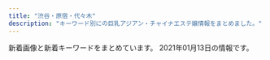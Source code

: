 ```yaml
---
title: "渋谷・原宿・代々木"
description: "キーワード別にの巨乳アジアン・チャイナエステ嬢情報をまとめました。"
---
```


新着画像と新着キーワードをまとめています。
2021年01月13日の情報です。

<DmmAffiliateIns />
<KeywordTable
  shops={
    [
    {
        "keywords": {},
        "name": "\u30b9\u30ef\u30f3",
        "station": "JR\u6e0b\u8c37\u99c5\u30cf\u30c1\u516c\u53e3",
        "img_links": [
            "http://www.e-god.work/images/int1.jpg",
            "http://www.e-god.work/images/info.jpg",
            "http://www.e-god.work/img/eri1.jpg",
            "http://www.e-god.work/images/4.jpg",
            "http://www.e-god.work/img/zb.jpg",
            "http://www.e-god.work/images/2.jpg",
            "http://www.e-god.work/images/line.png",
            "http://www.e-god.work/img/koko2.jpg",
            "http://www.e-god.work/images/mobile.jpg",
            "http://www.e-god.work/img/yuki1.jpg",
            "http://www.e-god.work/images/head.jpg",
            "http://www.e-god.work/images/tel.jpg",
            "http://www.e-god.work/images/int2.jpg",
            "http://www.e-god.work/images/news.jpg",
            "http://www.e-god.work/images/interior_t.jpg",
            "http://www.e-god.work/img/koko1.jpg",
            "http://www.e-god.work/images/sys2.jpg",
            "http://www.e-god.work/images/staff_t.jpg",
            "http://www.e-god.work/images/1.jpg",
            "http://www.e-god.work/images/sys1.jpg",
            "http://www.e-god.work/images/ais.jpg"
        ],
        "url": "http://www.e-god.work/"
    },
    {
        "url": "http://awaawa-fairy.work/",
        "img_links": [
            "http://awaawa-fairy.work/img/st018.png",
            "http://awaawa-fairy.work/sp/img/t-o.jpg",
            "http://awaawa-fairy.work/img/st26.png",
            "http://awaawa-fairy.work/sp/img/sys.jpg",
            "http://awaawa-fairy.work/sp/img/p-29.png",
            "http://awaawa-fairy.work/sp/img/line.jpg",
            "http://awaawa-fairy.work/img/sta26.png",
            "http://awaawa-fairy.work/sp/img/tel.jpg",
            "http://awaawa-fairy.work/sp/img/t-a.jpg",
            "http://awaawa-fairy.work/sp/img/mv.jpg",
            "http://awaawa-fairy.work/sp/img/tit.jpg",
            "http://awaawa-fairy.work/sp/img/p-15.png",
            "http://awaawa-fairy.work/img/nos.png",
            "http://awaawa-fairy.work/sp/img/info.jpg",
            "http://awaawa-fairy.work/sp/img/add.jpg",
            "http://awaawa-fairy.work/img/sta17.png",
            "http://awaawa-fairy.work/sp/img/t-s.jpg",
            "http://awaawa-fairy.work/img/st18.png",
            "http://awaawa-fairy.work/img/st22.png",
            "http://awaawa-fairy.work/img/st17.png",
            "http://awaawa-fairy.work/img/head.png",
            "http://awaawa-fairy.work/sp/img/pic.jpg",
            "http://awaawa-fairy.work/sp/img/sta17.png",
            "http://awaawa-fairy.work/img/sta27.png",
            "http://awaawa-fairy.work/sp/img/sta28.png",
            "http://awaawa-fairy.work/sp/img/pc.jpg",
            "http://awaawa-fairy.work/sp/img/sta29.png",
            "http://awaawa-fairy.work/img/st017.png",
            "http://awaawa-fairy.work/sp/img/time.jpg",
            "http://awaawa-fairy.work/img/sta15.png",
            "http://awaawa-fairy.work/sp/img/t-r.jpg",
            "http://awaawa-fairy.work/img/mo.png",
            "http://awaawa-fairy.work/img/st4.png",
            "http://awaawa-fairy.work/sp/img/p-27.png",
            "http://awaawa-fairy.work/img/st28.png",
            "http://awaawa-fairy.work/sp/img/sta22.png",
            "http://awaawa-fairy.work/img/st15.png",
            "http://awaawa-fairy.work/sp/img/sta18.png",
            "http://awaawa-fairy.work/sp/img/sta27.png",
            "http://awaawa-fairy.work/img/bottom.png",
            "http://awaawa-fairy.work/img/st27.png",
            "http://awaawa-fairy.work/sp/img/p-26.png",
            "http://awaawa-fairy.work/img/st29.png",
            "http://awaawa-fairy.work/img/sta29.png",
            "http://awaawa-fairy.work/img/sta22.png",
            "http://awaawa-fairy.work/img/sta28.png",
            "http://awaawa-fairy.work/img/sta18.png",
            "http://awaawa-fairy.work/sp/img/sta15.png",
            "http://awaawa-fairy.work/sp/img/t-t.jpg",
            "http://awaawa-fairy.work/sp/img/botton.jpg",
            "http://awaawa-fairy.work/sp/img/sta26.png"
        ],
        "name": "\u6ce1\u6ce1\u30d5\u30a7\u30a2\u30ea\u30fc",
        "station": "JR\u6e0b\u8c37\u99c5\u897f\u53e3",
        "keywords": {
            "88": 5,
            "85": 4,
            "E": 2,
            "D": 4,
            "86": 3,
            "87": 5,
            "C": 17,
            "F": 1
        }
    },
    {
        "keywords": {},
        "url": "http://www.kaede-es.club/",
        "name": "\u6953",
        "img_links": [
            "http://www.kaede-es.club/images/staff/4/sati.jpg",
            "http://www.kaede-es.club/images/20200928173241.png",
            "http://www.kaede-es.club/images/index-tiba_09.jpg",
            "http://www.kaede-es.club/images/nav/nav-sys.jpg",
            "http://www.kaede-es.club/images/staff/2/yume.png",
            "http://www.kaede-es.club/images/staff/4/yuyu2.jpg",
            "http://www.kaede-es.club/images/staff/neinei2.jpg",
            "http://www.kaede-es.club/images/nav/nav-staff.jpg",
            "http://www.kaede-es.club/images/staff/2/nana.jpg",
            "http://www.kaede-es.club/images/shop/DSC_0998-199x300.jpg",
            "http://www.kaede-es.club/images/staff/emi.jpg",
            "http://www.kaede-es.club/images/index-tiba_13.jpg",
            "http://www.kaede-es.club/images/staff/2/momo.jpg",
            "http://www.kaede-es.club/images/index-tiba_04.jpg",
            "http://www.kaede-es.club/psd/off2-1.jpg",
            "http://www.kaede-es.club/images/shop/DSC_0086-300x199.jpg",
            "http://www.kaede-es.club/psd/off32.jpg",
            "http://www.kaede-es.club/images/nav/nav-job.jpg",
            "http://www.kaede-es.club/images/staff/miki.jpg",
            "http://www.kaede-es.club/images/index-tiba_10.jpg",
            "http://www.kaede-es.club/images/shop/DSC_0087-221x300.jpg",
            "http://www.kaede-es.club/images/t-off-ico.jpg",
            "http://www.kaede-es.club/images/index-tiba_02.jpg",
            "http://www.kaede-es.club/images/staff/2/miki.jpg"
        ],
        "station": "JR\u4ee3\u3005\u6728\u99c5"
    },
    {
        "keywords": {
            "86": 12,
            "85": 4,
            "83": 4,
            "87": 8,
            "C": 19,
            "D": 24
        },
        "img_links": [
            "http://kokoronosato.tyo.cm/photos/sites/15/2020/08/2020082205444313.jpg",
            "http://kokoronosato.tyo.cm/link/8831.jpg",
            "http://kokoronosato.tyo.cm/images/room1.jpg",
            "http://kokoronosato.tyo.cm/link/88x31b.jpg",
            "http://menlog.net/link/menlog8831.jpg",
            "http://kokoronosato.tyo.cm/link/e0016.jpg",
            "http://kokoronosato.tyo.cm/photos/sites/15/2020/08/2020082205443766.jpg",
            "http://kokoronosato.tyo.cm/images/themes/pink/s_link.png",
            "http://kokoronosato.tyo.cm/images/themes/pink/mobile.jpg",
            "http://kokoronosato.tyo.cm/photos/sites/15/2019/07/2019072809470568.jpg",
            "http://kokoronosato.tyo.cm/photos/sites/15/2020/08/2020082203150030.jpg",
            "http://kokoronosato.tyo.cm/images/room4.jpg",
            "http://kokoronosato.tyo.cm/images/themes/pink/s_newface.png",
            "http://kokoronosato.tyo.cm/images/themes/pink/s_staff.png",
            "http://kokoronosato.tyo.cm/photos/sites/15/2020/08/2020082203135850.jpg",
            "http://kokoronosato.tyo.cm/photos/sites/15/2019/07/2019072809465934.jpg",
            "http://kokoronosato.tyo.cm/images/themes/pink/no1.png",
            "http://kokoronosato.tyo.cm/images/themes/pink/s_ranking.png",
            "http://kokoronosato.tyo.cm/link/walker88.jpg",
            "http://kokoronosato.tyo.cm/images/themes/pink/r3.jpg",
            "http://kokoronosato.tyo.cm/link/esthelove88-31.jpg",
            "http://kokoronosato.tyo.cm/images/themes/pink/s_news.png",
            "http://kokoronosato.tyo.cm/images/themes/pink/no2.png",
            "http://kokoronosato.tyo.cm/images/themes/pink/line.png",
            "http://kokoronosato.tyo.cm/images/themes/pink/s_pickup.png",
            "http://kokoronosato.tyo.cm/link/massage-de_88_31.jpg",
            "http://kokoronosato.tyo.cm/photos/sites/15/2019/07/2019072809450776.jpg",
            "http://kokoronosato.tyo.cm/photos/sites/15/2020/08/2020082205444661.jpg",
            "http://kokoronosato.tyo.cm/images/room3.jpg",
            "http://kokoronosato.tyo.cm/photos/sites/15/2019/07/2019072809445954.jpg",
            "http://kokoronosato.tyo.cm/images/room2.jpg"
        ],
        "station": "JR\u6e0b\u8c37\u99c5\u6771\u53e3",
        "name": "\u68ee\u306e\u9999",
        "url": "http://kokoronosato.tyo.cm/"
    },
    {
        "station": "JR\u6e0b\u8c37\u99c5",
        "name": "\u30a2\u30a4\u30b7\u30f3",
        "url": "http://www.aixin.co.jp/",
        "keywords": {},
        "img_links": [
            "http://www.aixin.co.jp/images/top/top.jpg",
            "http://www.aixin.co.jp/images/staff/yui2/yui2.png",
            "http://www.aixin.co.jp/images/costume/4.png",
            "http://www.aixin.co.jp/images/staff/yuzu/yuzu.jpg",
            "http://www.aixin.co.jp/images/costume/7.png",
            "http://www.aixin.co.jp/images/staff/chiemi/1.jpg",
            "http://www.aixin.co.jp/images/top_pic/top2.jpg",
            "http://www.aixin.co.jp/images/price/hirou.jpg",
            "http://www.aixin.co.jp/images/staff/mimi2/mimi2.png",
            "http://www.aixin.co.jp/images/staff/akane/akane.png",
            "http://www.aixin.co.jp/images/staff/koko/koko.png",
            "http://www.aixin.co.jp/images/costume/6.png",
            "http://www.aixin.co.jp/images/costume/2.png",
            "http://www.aixin.co.jp/images/staff/mika2/1.png",
            "http://www.aixin.co.jp/images/staff/ruri2/ruri2.png",
            "http://www.aixin.co.jp/images/wanted/wanted.png",
            "http://www.aixin.co.jp/images/staff/aki/aki.png",
            "http://www.aixin.co.jp/images/staff/miya/miya.jpg",
            "http://www.aixin.co.jp/images/staff/yuzu/2.jpg",
            "http://www.aixin.co.jp/images/staff/ran/ran.png",
            "http://www.aixin.co.jp/images/staff/eri/eri.png",
            "http://www.aixin.co.jp/images/staff/rara/rara.png",
            "http://www.aixin.co.jp/images/staff/miharu/miharu.png",
            "http://www.aixin.co.jp/images/staff/mirai/mirai.png",
            "http://www.aixin.co.jp/images/staff/mika2/mika2.png",
            "http://www.aixin.co.jp/images/staff/mika2/2.png",
            "http://www.aixin.co.jp/images/staff/chiemi/chiemi.jpg",
            "http://www.aixin.co.jp/images/price/tokusen.jpg",
            "http://www.aixin.co.jp/images/staff/haruka2/haruka2.png",
            "http://www.aixin.co.jp/images/costume/3.png",
            "http://www.aixin.co.jp/images/staff/ayaka/1.jpg",
            "http://www.aixin.co.jp/images/price/long.jpg",
            "http://www.aixin.co.jp/images/staff/ruru2/ruru2.jpg",
            "http://www.aixin.co.jp/images/staff/miki/miki.jpg",
            "http://www.aixin.co.jp/images/map/google.png",
            "http://www.aixin.co.jp/images/staff/miki/2.jpg",
            "http://www.aixin.co.jp/images/costume/1.png",
            "http://www.aixin.co.jp/images/staff/ayaka/ayaka.jpg",
            "http://www.aixin.co.jp/images/price/aroma.jpg"
        ]
    },
    {
        "name": "\u9ec4\u91d1\u6d77\u5cb8",
        "keywords": {
            "D": 21,
            "E": 7,
            "83": 14,
            "C": 55,
            "84": 31,
            "86": 13,
            "85": 13,
            "87": 13
        },
        "img_links": [
            "http://www.ogon.work/img/icon/new.jpg",
            "http://www.ogon.work/staff/sara1.jpg",
            "http://www.ogon.work/staff/ayumi3.jpg",
            "http://www.ogon.work/staff/ayumi1.jpg",
            "http://www.ogon.work/img/bana02.jpg",
            "http://www.ogon.work/staff/yuki1.jpg",
            "http://www.ogon.work/img/contentsbottom.png",
            "http://www.ogon.work/staff/hana1.jpg",
            "http://www.ogon.work/staff/ayumi2.jpg",
            "http://www.ogon.work/staff/momo1.jpg",
            "http://www.ogon.work/staff/yuki2.jpg",
            "http://www.ogon.work/img/s/s_qa.png",
            "http://www.ogon.work/img/interior.jpg",
            "http://www.ogon.work/staff/tina1.jpg",
            "http://www.ogon.work/img/bana03.jpg"
        ],
        "station": "JR\u6e0b\u8c37\u99c5\u30cf\u30c1\u516c\u53e3",
        "url": "http://www.ogon.work/"
    },
    {
        "img_links": [
            "http://angel.est.cm/img/footer.png",
            "http://angel.est.cm/photos/sites/23/2019/05/2019051010094748.jpg",
            "http://angel.est.cm/img/r3.jpg",
            "http://angel.est.cm/photos/sites/23/2019/05/2019051010094759.jpg",
            "http://angel.est.cm/img/r4.jpg",
            "http://angel.est.cm/photos/sites/23/2019/11/2019110102361631.jpg",
            "http://angel.est.cm/photos/sites/23/2019/05/2019051010094797.jpg",
            "http://angel.est.cm/photos/sites/23/2018/10/2018100318475591.jpg",
            "http://angel.est.cm/img/r1.jpg",
            "http://angel.est.cm/photos/sites/23/2016/08/staff2.jpg",
            "http://angel.est.cm/img/top.png",
            "http://angel.est.cm/photos/sites/23/2019/05/2019051010094757.jpg",
            "http://angel.est.cm/img/r2.jpg"
        ],
        "url": "http://angel.est.cm/",
        "name": "Angel",
        "keywords": {
            "87": 6,
            "C": 2,
            "E": 4,
            "D": 8,
            "86": 6,
            "88": 2
        },
        "station": "JR\u6e0b\u8c37\u99c5\u5bae\u76ca\u5742\u53e3"
    },
    {
        "station": "JR\u6e0b\u8c37\u99c5\u897f\u53e3",
        "name": "\u6c34\u5929\u5bae",
        "url": "http://suitengu.me-es.com/",
        "keywords": {},
        "img_links": [
            "http://suitengu.me-es.com/images/staff_10.jpg",
            "http://suitengu.me-es.com/girl/08a.jpg",
            "http://suitengu.me-es.com/images/index_01.jpg",
            "http://suitengu.me-es.com/images/rec_10.jpg",
            "http://suitengu.me-es.com/images/index_03.jpg",
            "http://suitengu.me-es.com/girl/05.jpg",
            "http://suitengu.me-es.com/images/info.jpg",
            "http://suitengu.me-es.com/images/index_06.jpg",
            "http://suitengu.me-es.com/girl/01.jpg",
            "http://suitengu.me-es.com/images/index_10.jpg",
            "http://suitengu.me-es.com/images/03.jpg",
            "http://suitengu.me-es.com/girl/011.jpg",
            "http://suitengu.me-es.com/images/01.jpg",
            "http://suitengu.me-es.com/girl/014.jpg",
            "http://suitengu.me-es.com/girl/013.jpg",
            "http://suitengu.me-es.com/girl/05a.jpg",
            "http://suitengu.me-es.com/girl/07.jpg",
            "http://suitengu.me-es.com/images/index_05.jpg",
            "http://suitengu.me-es.com/images/02.jpg",
            "http://suitengu.me-es.com/images/index_18.jpg",
            "http://suitengu.me-es.com/images/index_07.jpg",
            "http://suitengu.me-es.com/images/index_04.jpg",
            "http://suitengu.me-es.com/images/info_10.jpg",
            "http://suitengu.me-es.com/girl/010.jpg",
            "http://suitengu.me-es.com/girl/08.jpg",
            "http://suitengu.me-es.com/images/rec.jpg",
            "http://suitengu.me-es.com/girl/07a.jpg",
            "http://suitengu.me-es.com/images/index_09.jpg",
            "http://suitengu.me-es.com/images/index_14.jpg",
            "http://suitengu.me-es.com/images/index_13.jpg",
            "http://suitengu.me-es.com/images/index_08.jpg"
        ]
    }
]
}
/>
<DmmAffiliateScript />

